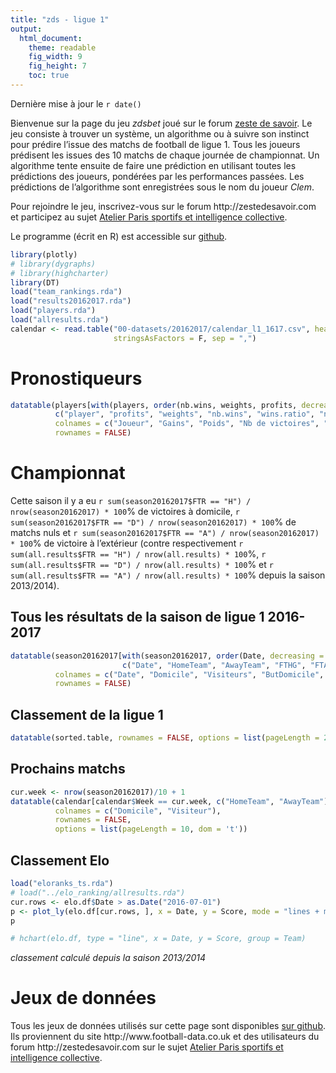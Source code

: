 ```yaml
---
title: "zds - ligue 1"
output: 
  html_document:
    theme: readable
    fig_width: 9
    fig_height: 7
    toc: true
---
```


Dernière mise à jour le `r date()`

Bienvenue sur la page du jeu *zdsbet* joué sur le forum [zeste de savoir](http://zestedesavoir.com).
Le jeu consiste à trouver un système, un algorithme ou à suivre son instinct pour prédire l'issue des matchs de football de ligue 1.
Tous les joueurs prédisent les issues des 10 matchs de chaque journée de championnat.
Un algorithme tente ensuite de faire une prédiction en utilisant toutes les prédictions des joueurs, pondérées par les performances passées.
Les prédictions de l'algorithme sont enregistrées sous le nom du joueur *Clem*.

Pour rejoindre le jeu, inscrivez-vous sur le forum http://zestedesavoir.com et participez au sujet [Atelier Paris sportifs et intelligence collective](https://zestedesavoir.com/forums/sujet/999/atelier-paris-sportifs-et-intelligence-collective/).

Le programme (écrit en R) est accessible sur [github](https://github.com/adndebanane/zdsbets).

```r
library(plotly)
# library(dygraphs)
# library(highcharter)
library(DT)
load("team_rankings.rda")
load("results20162017.rda")
load("players.rda")
load("allresults.rda")
calendar <- read.table("00-datasets/20162017/calendar_l1_1617.csv", header = T,  
                       stringsAsFactors = F, sep = ",")
```

# Pronostiqueurs

```r
datatable(players[with(players, order(nb.wins, weights, profits, decreasing = TRUE)), 
          c("player", "profits", "weights", "nb.wins", "wins.ratio", "nb.match.played")], 
          colnames = c("Joueur", "Gains", "Poids", "Nb de victoires", "Ratio de Victoires", "Nb de matchs"), 
          rownames = FALSE)
```

# Championnat
Cette saison il y a eu `r sum(season20162017$FTR == "H") / nrow(season20162017) * 100`% de victoires à domicile, `r sum(season20162017$FTR == "D") / nrow(season20162017) * 100`% de matchs nuls et `r sum(season20162017$FTR == "A") / nrow(season20162017) * 100`% de victoire à l'extérieur (contre respectivement `r sum(all.results$FTR == "H") / nrow(all.results) * 100`%, `r sum(all.results$FTR == "D") / nrow(all.results) * 100`% et `r sum(all.results$FTR == "A") / nrow(all.results) * 100`% depuis la saison 2013/2014).

## Tous les résultats de la saison de ligue 1 2016-2017
```r
datatable(season20162017[with(season20162017, order(Date, decreasing = TRUE)), 
                         c("Date", "HomeTeam", "AwayTeam", "FTHG", "FTAG", "FTRfrench")], 
          colnames = c("Date", "Domicile", "Visiteurs", "ButDomicile", "ButVisiteurs", "Resultat"), 
          rownames = FALSE)
```

## Classement de la ligue 1
```r
datatable(sorted.table, rownames = FALSE, options = list(pageLength = 20, dom = 't'))
```

## Prochains matchs
```r
cur.week <- nrow(season20162017)/10 + 1
datatable(calendar[calendar$Week == cur.week, c("HomeTeam", "AwayTeam")], 
          colnames = c("Domicile", "Visiteur"),
          rownames = FALSE, 
          options = list(pageLength = 10, dom = 't'))
```

## Classement Elo
```r
load("eloranks_ts.rda")
# load("../elo_ranking/allresults.rda")
cur.rows <- elo.df$Date > as.Date("2016-07-01")
p <- plot_ly(elo.df[cur.rows, ], x = Date, y = Score, mode = "lines + markers", group = Team)
p

# hchart(elo.df, type = "line", x = Date, y = Score, group = Team)
```
*classement calculé depuis la saison 2013/2014*

# Jeux de données
Tous les jeux de données utilisés sur cette page sont disponibles [sur github](https://github.com/adndebanane/zdsbets/tree/master/00-datasets/20162017).
Ils proviennent du site http://www.football-data.co.uk et des utilisateurs du forum http://zestedesavoir.com sur le sujet [Atelier Paris sportifs et intelligence collective](https://zestedesavoir.com/forums/sujet/999/atelier-paris-sportifs-et-intelligence-collective/).